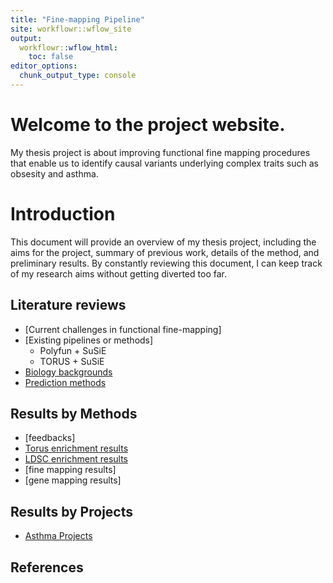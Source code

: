 ```yaml
---
title: "Fine-mapping Pipeline"
site: workflowr::wflow_site
output:
  workflowr::wflow_html:
    toc: false
editor_options:
  chunk_output_type: console
---
```


# Welcome to the project website. 

My thesis project is about improving functional fine mapping procedures that enable us to identify causal variants underlying complex traits such as obsesity and asthma. 

# Introduction
This document will provide an overview of my thesis project, including the aims for the project, summary of previous work, details of the method, and preliminary results. By constantly reviewing this document, I can keep track of my research aims without getting diverted too far. 


## Literature reviews 
* [Current challenges in functional fine-mapping]
* [Existing pipelines or methods]
    - Polyfun + SuSiE
    - TORUS + SuSiE
* [Biology backgrounds](biology_bkg.html)
* [Prediction methods](method_bkg.html)

## Results by Methods 
* [feedbacks]
* [Torus enrichment results](enrichment_analysis.html)
* [LDSC enrichment results](ldsc_results.html)
* [fine mapping results]
* [gene mapping results]

## Results by Projects
* [Asthma Projects](asthma_results.html)

## References
